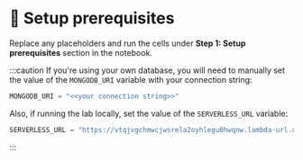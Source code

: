 # 👐 Setup prerequisites

Replace any placeholders and run the cells under **Step 1: Setup prerequisites** section in the notebook.

:::caution
If you're using your own database, you will need to manually set the value of the `MONGODB_URI` variable with your connection string:

```python
MONGODB_URI = "<<your connection string>>"
```

Also, if running the lab locally, set the value of the `SERVERLESS_URL` variable:

```python
SERVERLESS_URL = "https://vtqjvgchmwcjwsrela2oyhlegu0hwqnw.lambda-url.us-west-2.on.aws/"
```
:::
